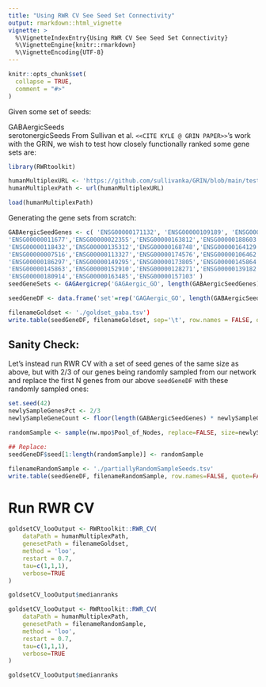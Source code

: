 ```yaml
---
title: "Using RWR CV See Seed Set Connectivity"
output: rmarkdown::html_vignette
vignette: >
  %\VignetteIndexEntry{Using RWR CV See Seed Set Connectivity}
  %\VignetteEngine{knitr::rmarkdown}
  %\VignetteEncoding{UTF-8}
---
```


```r
knitr::opts_chunk$set(
  collapse = TRUE,
  comment = "#>"
)
```


Given some set of seeds: 

GABAergicSeeds  
serotonergicSeeds
From Sullivan et al. `<<CITE KYLE @ GRIN PAPER>>`'s work with the GRIN, we wish to test how closely functionally ranked some gene sets are: 


```r
library(RWRtoolkit)

humanMultiplexURL <- 'https://github.com/sullivanka/GRIN/blob/main/test/suicide_weighted_Multiplex_0.5Delta.RData?raw=true'
humanMultiplexPath <- url(humanMultiplexURL)

load(humanMultiplexPath)
```


Generating the gene sets from scratch: 
```r
GABAergicSeedGenes <- c( 'ENSG00000171132', 'ENSG00000109189', 'ENSG00000120907', 'ENSG00000169750', 'ENSG00000171862', 'ENSG00000188822',
'ENSG00000011677','ENSG00000022355','ENSG00000163812','ENSG00000188603','ENSG00000102287','ENSG00000133703','ENSG00000109158','ENSG00000169760',
'ENSG00000118432','ENSG00000135312','ENSG00000168748','ENSG00000164129','ENSG00000169992','ENSG00000115896','ENSG00000163285','ENSG00000146242',
'ENSG00000007516','ENSG00000113327','ENSG00000174576','ENSG00000106462','ENSG00000136854','ENSG00000109572','ENSG00000182256','ENSG00000170759',
'ENSG00000186297','ENSG00000149295','ENSG00000173805','ENSG00000145864','ENSG00000151834','ENSG00000214285','ENSG00000160446','ENSG00000010322',
'ENSG00000145863','ENSG00000152910','ENSG00000128271','ENSG00000139182','ENSG00000154822','ENSG00000122733','ENSG00000006128','ENSG00000185666',
'ENSG00000180914','ENSG00000163485','ENSG00000157103' )
seedGeneSets <- GAGAergicrep('GAGAergic_GO', length(GABAergicSeedGenes))

seedGeneDF <- data.frame('set'=rep('GAGAergic_GO', length(GABAergicSeedGenes)), 'seed'=GABAergicSeedGenes)

filenameGoldset <- './goldset_gaba.tsv')
write.table(seedGeneDF, filenameGoldset, sep='\t', row.names = FALSE, quote= FALSE)
```

## Sanity Check: 
Let's instead run RWR CV with a set of seed genes of the same size as above, but with 2/3 of our genes being randomly sampled from our network and replace the first N genes from our above `seedGeneDF` with these randomly sampled ones: 

```r
set.seed(42)
newlySampleGenesPct <- 2/3
newlySampleGeneCount <- floor(length(GABAergicSeedGenes) * newlySampleGenesPct)

randomSample <- sample(nw.mpo$Pool_of_Nodes, replace=FALSE, size=newlySampleGeneCount)

## Replace: 
seedGeneDF$seed[1:length(randomSample)] <- randomSample

filenameRandomSample <- './partiallyRandomSampleSeeds.tsv'
write.table(seedGeneDF, filenameRandomSample, row.names=FALSE, quote=FALSE)
```

# Run RWR CV 
```r
goldsetCV_looOutput <- RWRtoolkit::RWR_CV(
    dataPath = humanMultiplexPath,
    genesetPath = filenameGoldset,
    method = 'loo', 
    restart = 0.7, 
    tau=c(1,1,1),
    verbose=TRUE
)

goldsetCV_looOutput$medianranks
```



```r
goldsetCV_looOutput <- RWRtoolkit::RWR_CV(
    dataPath = humanMultiplexPath,
    genesetPath = filenameRandomSample,
    method = 'loo', 
    restart = 0.7, 
    tau=c(1,1,1),
    verbose=TRUE
)

goldsetCV_looOutput$medianranks
```
